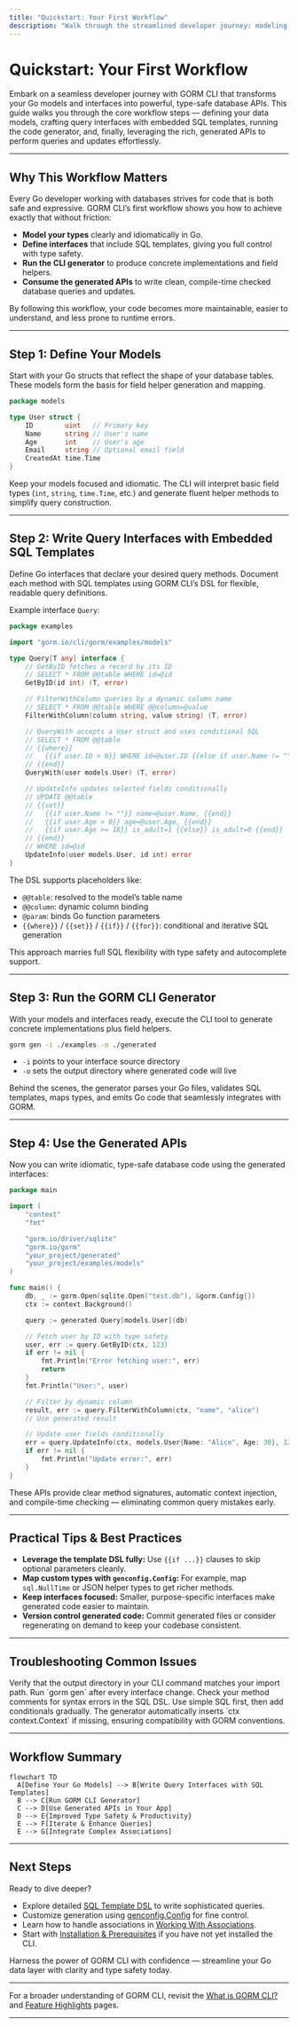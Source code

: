 ```yaml
---
title: "Quickstart: Your First Workflow"
description: "Walk through the streamlined developer journey: modeling types, defining interfaces, running the code generator, and consuming generated APIs for queries and updates. This page provides a top-level overview of the hands-on workflow and links you to further details."
---
```


# Quickstart: Your First Workflow

Embark on a seamless developer journey with GORM CLI that transforms your Go models and interfaces into powerful, type-safe database APIs. This guide walks you through the core workflow steps — defining your data models, crafting query interfaces with embedded SQL templates, running the code generator, and, finally, leveraging the rich, generated APIs to perform queries and updates effortlessly.

---

## Why This Workflow Matters

Every Go developer working with databases strives for code that is both safe and expressive. GORM CLI’s first workflow shows you how to achieve exactly that without friction:

- **Model your types** clearly and idiomatically in Go.
- **Define interfaces** that include SQL templates, giving you full control with type safety.
- **Run the CLI generator** to produce concrete implementations and field helpers.
- **Consume the generated APIs** to write clean, compile-time checked database queries and updates.

By following this workflow, your code becomes more maintainable, easier to understand, and less prone to runtime errors.

---

## Step 1: Define Your Models

Start with your Go structs that reflect the shape of your database tables. These models form the basis for field helper generation and mapping.

```go
package models

type User struct {
    ID        uint   // Primary key
    Name      string // User's name
    Age       int    // User's age
    Email     string // Optional email field
    CreatedAt time.Time
}
```

Keep your models focused and idiomatic. The CLI will interpret basic field types (`int`, `string`, `time.Time`, etc.) and generate fluent helper methods to simplify query construction.

---

## Step 2: Write Query Interfaces with Embedded SQL Templates

Define Go interfaces that declare your desired query methods. Document each method with SQL templates using GORM CLI’s DSL for flexible, readable query definitions.

Example interface `Query`:

```go
package examples

import "gorm.io/cli/gorm/examples/models"

type Query[T any] interface {
	// GetByID fetches a record by its ID
	// SELECT * FROM @@table WHERE id=@id
	GetByID(id int) (T, error)

	// FilterWithColumn queries by a dynamic column name
	// SELECT * FROM @@table WHERE @@column=@value
	FilterWithColumn(column string, value string) (T, error)

	// QueryWith accepts a User struct and uses conditional SQL
	// SELECT * FROM @@table
	// {{where}}
	//   {{if user.ID > 0}} WHERE id=@user.ID {{else if user.Name != ""}} WHERE name=@user.Name {{end}}
	// {{end}}
	QueryWith(user models.User) (T, error)

	// UpdateInfo updates selected fields conditionally
	// UPDATE @@table
	// {{set}}
	//   {{if user.Name != ""}} name=@user.Name, {{end}}
	//   {{if user.Age > 0}} age=@user.Age, {{end}}
	//   {{if user.Age >= 18}} is_adult=1 {{else}} is_adult=0 {{end}}
	// {{end}}
	// WHERE id=@id
	UpdateInfo(user models.User, id int) error
}
```

The DSL supports placeholders like:

- `@@table`: resolved to the model’s table name
- `@@column`: dynamic column binding
- `@param`: binds Go function parameters
- `{{where}}` / `{{set}}` / `{{if}}` / `{{for}}`: conditional and iterative SQL generation

This approach marries full SQL flexibility with type safety and autocomplete support.

---

## Step 3: Run the GORM CLI Generator

With your models and interfaces ready, execute the CLI tool to generate concrete implementations plus field helpers.

```bash
gorm gen -i ./examples -o ./generated
```

- `-i` points to your interface source directory
- `-o` sets the output directory where generated code will live

Behind the scenes, the generator parses your Go files, validates SQL templates, maps types, and emits Go code that seamlessly integrates with GORM.

---

## Step 4: Use the Generated APIs

Now you can write idiomatic, type-safe database code using the generated interfaces:

```go
package main

import (
	"context"
	"fmt"

	"gorm.io/driver/sqlite"
	"gorm.io/gorm"
	"your_project/generated"
	"your_project/examples/models"
)

func main() {
	db, _ := gorm.Open(sqlite.Open("test.db"), &gorm.Config{})
	ctx := context.Background()

	query := generated.Query[models.User](db)

	// Fetch user by ID with type safety
	user, err := query.GetByID(ctx, 123)
	if err != nil {
		fmt.Println("Error fetching user:", err)
		return
	}
	fmt.Println("User:", user)

	// Filter by dynamic column
	result, err := query.FilterWithColumn(ctx, "name", "alice")
	// Use generated result

	// Update user fields conditionally
	err = query.UpdateInfo(ctx, models.User{Name: "Alice", Age: 30}, 123)
	if err != nil {
		fmt.Println("Update error:", err)
	}
}
```

These APIs provide clear method signatures, automatic context injection, and compile-time checking — eliminating common query mistakes early.

---

## Practical Tips & Best Practices

- **Leverage the template DSL fully:** Use `{{if ...}}` clauses to skip optional parameters cleanly.
- **Map custom types with `genconfig.Config`:** For example, map `sql.NullTime` or JSON helper types to get richer methods.
- **Keep interfaces focused:** Smaller, purpose-specific interfaces make generated code easier to maintain.
- **Version control generated code:** Commit generated files or consider regenerating on demand to keep your codebase consistent.


---

## Troubleshooting Common Issues

<AccordionGroup title="Troubleshooting Tips"> 
<Accordion title="Generated Code Not Found">
Verify that the output directory in your CLI command matches your import path. Run `gorm gen` after every interface change.
</Accordion>
<Accordion title="SQL Template Parsing Errors">
Check your method comments for syntax errors in the SQL DSL. Use simple SQL first, then add conditionals gradually.
</Accordion>
<Accordion title="Context Parameter Missing in Methods">
The generator automatically inserts `ctx context.Context` if missing, ensuring compatibility with GORM conventions.
</Accordion>
</AccordionGroup>

---

## Workflow Summary

```mermaid
flowchart TD
  A[Define Your Go Models] --> B[Write Query Interfaces with SQL Templates]
  B --> C[Run GORM CLI Generator]
  C --> D[Use Generated APIs in Your App]
  D --> E{Improved Type Safety & Productivity}
  E --> F[Iterate & Enhance Queries]
  E --> G[Integrate Complex Associations]
```

---

## Next Steps

Ready to dive deeper?

- Explore detailed [SQL Template DSL](../advanced-patterns-customization/sql-template-dsl) to write sophisticated queries.
- Customize generation using [genconfig.Config](../advanced-patterns-customization/configuring-codegen) for fine control.
- Learn how to handle associations in [Working With Associations](../advanced-patterns-customization/working-with-associations).
- Start with [Installation & Prerequisites](../../getting_started/installation_prerequisites/installing_cli) if you have not yet installed the CLI.

Harness the power of GORM CLI with confidence — streamline your Go data layer with clarity and type safety today.

---

For a broader understanding of GORM CLI, revisit the [What is GORM CLI?](../introduction-and-value/what-is-gorm-cli) and [Feature Highlights](../introduction-and-value/feature-highlights) pages.


---